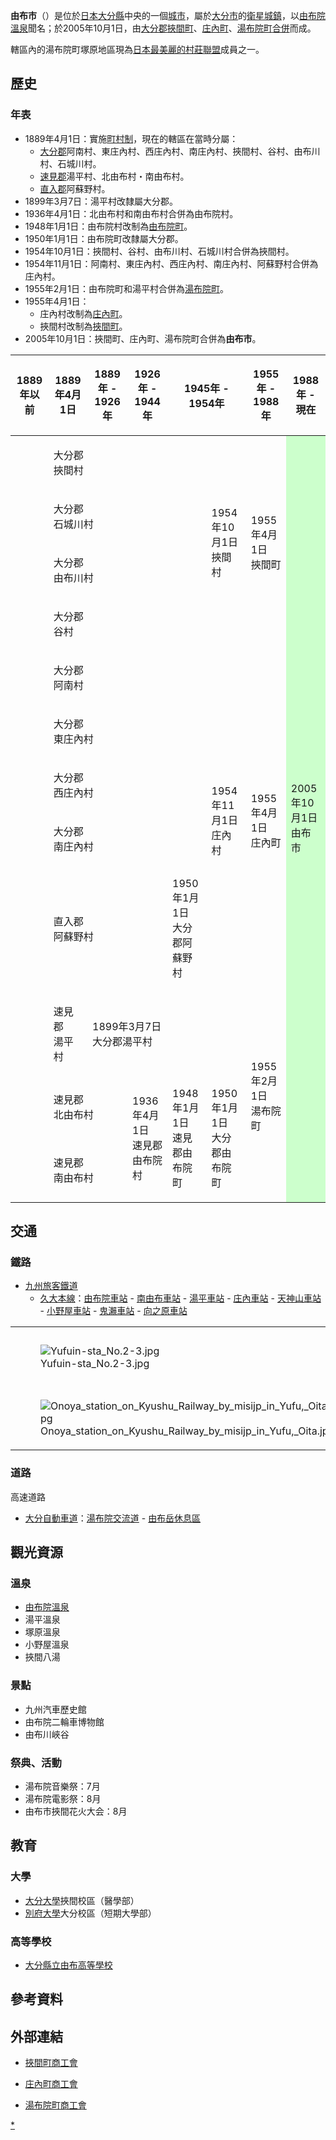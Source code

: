 {{noteTA
|1=zh-tw:庄內; zh-cn:庄內;
}}
{{日本都市
| 自治體名=由布市
| 圖像=[[File:Mount_Yufudake_and_Yufumi-dori_Street_in_front_of_Yufuin_Station.jpg|240px]]
| 圖像說明=[[由布岳|由布岳]]（[[豐後國|豐後]]富士）與[[由布院溫泉|由布院溫泉]]街
| 市章=[[File:Emblem_of_Yufu.gif|100px]]
| 日文原名=由布市
| 平假名=ゆふし
| 羅馬字拼音=Yufu-shi
| 都道府縣=大分縣
| 支廳=
| 編號=44213-5
| 面積=319.16
| 邊界未定=有
| 人口=35,075
| 統計時間=2008年11月1日
| 自治體=[[大分市|大分市]]、[[別府市|別府市]]、[[宇佐市|宇佐市]]<br />[[竹田市|竹田市]]、[[九重町|九重町]]、[[玖珠町|玖珠町]]
| 樹=[[青剛櫟|青剛櫟]]
| 花=[[秋英|秋英]]
| 鳥=[[日本樹鶯|日本樹鶯]]
| 其他象徵物=
| 其他象徵=
| 市長=[[首藤奉文|首藤奉文]]
| 卸任日期=2009年10月29日
| 議員數=26
| 郵遞區號=879-5498
| 所在地=由布市庄內町柿原302番地
| 電話號碼=97-582-1111
| 外部連結=http://www.city.yufu.oita.jp/
| 經度=
| 緯度=
| 地圖=[[File:Yufu_in_Oita_Prefecture.png|250px]]
| 註記=人口：[http://www.pref.oita.jp/10800/chosakekka/jinko/index.html 大分縣官方網頁]<br>象徵：[http://www.city.yufu.oita.jp/shokai_shisho.html 由布市官方網頁]
}}
'''由布市'''（{{jpn|j=由布市|hg=ゆふし|rm=Yufu shi|f=y}}）是位於[[日本|日本]][[大分縣|大分縣]]中央的一個[[城市|城市]]，屬於[[大分市|大分市]]的[[衛星城鎮|衛星城鎮]]，以[[由布院溫泉|由布院溫泉]]聞名；於2005年10月1日，由[[大分郡|大分郡]][[挾間町|挾間町]]、[[庄內町_(大分縣)|庄內町]]、[[湯布院町|湯布院町]][[市町村合併|合併]]而成。

轄區內的湯布院町塚原地區現為[[日本最美麗的村莊聯盟|日本最美麗的村莊聯盟]]成員之一。

==歷史==
=== 年表 ===
* 1889年4月1日：實施[[町村制|町村制]]，現在的轄區在當時分屬：
** [[大分郡|大分郡]]阿南村、東庄內村、西庄內村、南庄內村、挾間村、谷村、由布川村、石城川村。
** [[速見郡|速見郡]]湯平村、北由布村・南由布村。
** [[直入郡|直入郡]]阿蘇野村。
* 1899年3月7日：湯平村改隸屬大分郡。
* 1936年4月1日：北由布村和南由布村合併為由布院村。
* 1948年1月1日：由布院村改制為[[由布院町|由布院町]]。
* 1950年1月1日：由布院町改隸屬大分郡。
* 1954年10月1日：挾間村、谷村、由布川村、石城川村合併為挾間村。
* 1954年11月1日：阿南村、東庄內村、西庄內村、南庄內村、阿蘇野村合併為庄內村。
* 1955年2月1日：由布院町和湯平村合併為[[湯布院町|湯布院町]]。
* 1955年4月1日：
** 庄內村改制為[[庄內町_(大分縣)|庄內町]]。
** 挾間村改制為[[挾間町|挾間町]]。
* 2005年10月1日：挾間町、庄內町、湯布院町合併為'''由布市'''。

{| class="wikitable" style="font-size:x-small"
! 1889年以前
! 1889年4月1日
! 1889年 - 1926年
! 1926年 - 1944年
! colspan="2" | 1945年 - 1954年
! 1955年 - 1988年
! 1988年 - 現在
! 現在
|-
|
| colspan=4 | 大分郡<br>挾間村
| rowspan="4" | 1954年10月1日<br />挾間村
| rowspan="4" | 1955年4月1日<br />挾間町
| rowspan="12" colspan=2 style="background-color:#cfc;" | 2005年10月1日<br />由布市
|-
|
| colspan=4 | 大分郡<br>石城川村
|-
|
| colspan=4 | 大分郡<br>由布川村
|-
|
| colspan=4 | 大分郡<br>谷村
|-
|
| colspan=4 | 大分郡<br>阿南村
| rowspan="5" | 1954年11月1日<br />庄內村
| rowspan="5" | 1955年4月1日<br />庄內町
|-
|
| colspan=4 | 大分郡<br>東庄內村
|-
|
| colspan=4 | 大分郡<br>西庄內村
|-
|
| colspan=4 | 大分郡<br>南庄內村
|-
|
| colspan=3 | 直入郡<br />阿蘇野村
| 1950年1月1日<br />大分郡阿蘇野村
|-
|
| 速見郡<br />湯平村
| colspan=4 | 1899年3月7日<br />大分郡湯平村
| rowspan="3" | 1955年2月1日<br />湯布院町
|-
|
| colspan=2 | 速見郡<br />北由布村
| rowspan=2 | 1936年4月1日<br />速見郡由布院村
| rowspan=2 | 1948年1月1日<br />速見郡由布院町
| rowspan=2 | 1950年1月1日<br />大分郡由布院町
|-
|
| colspan=2 | 速見郡<br />南由布村
|}

==交通==
===鐵路===
* [[九州旅客鐵道|九州旅客鐵道]]
** [[久大本線|久大本線]]：[[由布院車站|由布院車站]] - [[南由布車站|南由布車站]] - [[湯平車站|湯平車站]] - [[庄內車站_(大分縣)|庄內車站]] - [[天神山車站|天神山車站]] - [[小野屋車站|小野屋車站]] - [[鬼瀨車站|鬼瀨車站]] - [[向之原車站|向之原車站]]

{| border="0" 
|- 
| [[File:Yufuin-sta_No.2-3.jpg|thumb]] || [[File:Ashiyu_by_misijp_in_Yufuin_Station,_Oita.jpg|thumb]] 
|- 
| [[File:Onoya_station_on_Kyushu_Railway_by_misijp_in_Yufu,_Oita.jpg|thumb]] || [[File:Yuhudake.jpg|thumb]]
|}

===道路===
; 高速道路
* [[大分自動車道|大分自動車道]]：[[湯布院交流道|湯布院交流道]] - [[由布岳休息區|由布岳休息區]]

==觀光資源==
===溫泉===
* [[由布院溫泉|由布院溫泉]]
* 湯平溫泉
* 塚原溫泉
* 小野屋溫泉
* 挾間八湯

===景點===
* 九州汽車歷史館
* 由布院二輪車博物館
* 由布川峽谷

===祭典、活動===
* 湯布院音樂祭：7月
* 湯布院電影祭：8月
* 由布市挾間花火大会：8月

==教育==
===大學===
* [[大分大學|大分大學]]挾間校區（醫學部）
* [[別府大學|別府大學]]大分校區（短期大學部）

===高等學校===
* [[大分縣立由布高等學校|大分縣立由布高等學校]]

== 參考資料 ==
{{Reflist}}

==外部連結==
{{commons category|Yufu, Oita}}
* {{Ja icon}} [https://web.archive.org/web/20091031043225/http://hasama.oita-shokokai.or.jp/info.shtml 挾間町商工會]
* {{Ja icon}} [http://shonai.oita-shokokai.or.jp/ 庄內町商工會] {{Wayback|url=http://shonai.oita-shokokai.or.jp/ |date=20090314063553 }}
* {{Ja icon}} [http://yufuin.oita-shokokai.or.jp/ 湯布院町商工會] {{Wayback|url=http://yufuin.oita-shokokai.or.jp/ |date=20081223144843 }}

{{大分縣}}
{{Authority control}}

[[Category:由布市|*]]